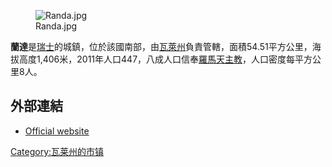 [[Image:Randa.jpg|right]]

'''蘭達'''是[[瑞士|瑞士]]的城鎮，位於該國南部，由[[瓦萊州|瓦萊州]]負責管轄，面積54.51平方公里，海拔高度1,406米，2011年人口447，八成人口信奉[[羅馬天主教|羅馬天主教]]，人口密度每平方公里8人。

==外部連結==
*[http://www.randa.ch/ Official website] {{Wayback|url=http://www.randa.ch/ |date=20210507053632 }}

{{Switzerland-geo-stub}}
[[Category:瓦莱州的市镇|Category:瓦莱州的市镇]]